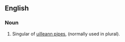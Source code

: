 {{rfp}}{{rfap}}
==English==

===Noun===
{{en-noun}}

# Singular of [[uilleann pipes]], (normally used in plural).